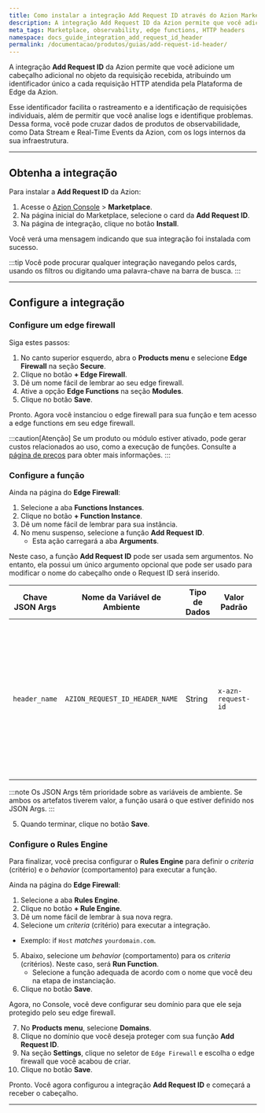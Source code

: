 ```yaml
---
title: Como instalar a integração Add Request ID através do Azion Marketplace
description: A integração Add Request ID da Azion permite que você adicione um cabeçalho HTTP adicional no objeto da requisição recebida.
meta_tags: Marketplace, observability, edge functions, HTTP headers
namespace: docs_guide_integration_add_request_id_header
permalink: /documentacao/produtos/guias/add-request-id-header/
---
```



<InterfaceNote />

A integração **Add Request ID** da Azion permite que você adicione um cabeçalho adicional no objeto da requisição recebida, atribuindo um identificador único a cada requisição HTTP atendida pela Plataforma de Edge da Azion.

Esse identificador facilita o rastreamento e a identificação de requisições individuais, além de permitir que você analise logs e identifique problemas. Dessa forma, você pode cruzar dados de produtos de observabilidade, como Data Stream e Real-Time Events da Azion, com os logs internos da sua infraestrutura.

---

## Obtenha a integração

Para instalar a **Add Request ID** da Azion:

1. Acesse o [Azion Console](/pt-br/documentacao/produtos/guias/como-acessar-o-azion-console/) > **Marketplace**.
2. Na página inicial do Marketplace, selecione o card da **Add Request ID**.
3. Na página de integração, clique no botão **Install**.

Você verá uma mensagem indicando que sua integração foi instalada com sucesso.

:::tip
Você pode procurar qualquer integração navegando pelos cards, usando os filtros ou digitando uma palavra-chave na barra de busca.
:::

---

## Configure a integração

### Configure um edge firewall

Siga estes passos:

1. No canto superior esquerdo, abra o **Products menu** e selecione **Edge Firewall** na seção **Secure**.
2. Clique no botão **+ Edge Firewall**.
3. Dê um nome fácil de lembrar ao seu edge firewall.
4. Ative a opção **Edge Functions** na seção **Modules**.
5. Clique no botão **Save**.

Pronto. Agora você instanciou o edge firewall para sua função e tem acesso a edge functions em seu edge firewall.

:::caution[Atenção]
Se um produto ou módulo estiver ativado, pode gerar custos relacionados ao uso, como a execução de funções. Consulte a [página de preços](/pt-br/documentacao/produtos/precos/) para obter mais informações.
:::

### Configure a função

Ainda na página do **Edge Firewall**:

1. Selecione a aba **Functions Instances**.
2. Clique no botão **+ Function Instance**.
3. Dê um nome fácil de lembrar para sua instância.
4. No menu suspenso, selecione a função **Add Request ID**.
    - Esta ação carregará a aba **Arguments**.

Neste caso, a função **Add Request ID** pode ser usada sem argumentos. No entanto, ela possui um único argumento opcional que pode ser usado para modificar o nome do cabeçalho onde o Request ID será inserido.

| Chave JSON Args | Nome da Variável de Ambiente | Tipo de Dados | Valor Padrão | Descrição |
| ----------- | ----------- | ----------- | ----------- | ----------- |
| `header_name` | `AZION_REQUEST_ID_HEADER_NAME` | String | `x-azn-request-id` | O nome do cabeçalho onde a função irá inserir o Request ID. Se o argumento não for uma string não vazia, a função usará o valor padrão. |

:::note
Os JSON Args têm prioridade sobre as variáveis de ambiente. Se ambos os artefatos tiverem valor, a função usará o que estiver definido nos JSON Args.
:::

5. Quando terminar, clique no botão **Save**.

### Configure o Rules Engine

Para finalizar, você precisa configurar o **Rules Engine** para definir o *criteria* (critério) e o *behavior* (comportamento) para executar a função.

Ainda na página do **Edge Firewall**:

1. Selecione a aba **Rules Engine**.
2. Clique no botão **+ Rule Engine**.
3. Dê um nome fácil de lembrar à sua nova regra.
4. Selecione um *criteria* (critério) para executar a integração.
  - Exemplo: if `Host` *matches* `yourdomain.com`.
5. Abaixo, selecione um *behavior* (comportamento) para os *criteria* (critérios). Neste caso, será **Run Function**.
   - Selecione a função adequada de acordo com o nome que você deu na etapa de instanciação.
6. Clique no botão **Save**.

Agora, no Console, você deve configurar seu domínio para que ele seja protegido pelo seu edge firewall.

7. No **Products menu**, selecione **Domains**.
8. Clique no domínio que você deseja proteger com sua função **Add Request ID**.
9. Na seção **Settings**, clique no seletor de `Edge Firewall` e escolha o edge firewall que você acabou de criar.
10. Clique no botão **Save**.

Pronto. Você agora configurou a integração **Add Request ID** e começará a receber o cabeçalho.

---